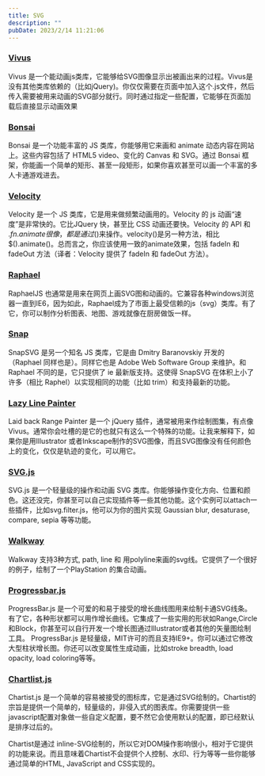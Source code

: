 ```yaml
---
title: SVG
description: ""
pubDate: 2023/2/14 11:21:06
---
```


### [Vivus](http://maxwellito.github.io/vivus/)

Vivus 是一个能动画js类库，它能够给SVG图像显示出被画出来的过程。Vivus是没有其他类库依赖的（比如jQuery)。你仅仅需要在页面中加入这个.js文件，然后传入需要被用来动画的SVG部分就行。同时通过指定一些配置，它能够在页面加载后直接显示动画效果

### [Bonsai](http://bonsaijs.org/)

Bonsai 是一个功能丰富的 JS 类库，你能够用它来画和 animate 动态内容在网站上。这些内容包括了 HTML5 video、变化的 Canvas 和 SVG。通过 Bonsai 框架，你能画一个简单的矩形、甚至一段矩形，如果你喜欢甚至可以画一个丰富的多人卡通游戏进去。

### [Velocity](http://julian.com/research/velocity/)

Velocity 是一个 JS 类库，它是用来做频繁动画用的。Velocity 的 js 动画“速度”是非常快的。它比JQuery 快，甚至比 CSS 动画还要快。Velocity 的 API 和 $.fn.animate 很像，都是通过$()来操作。velocity()是另一种方法，相比 $().animate()。总而言之，你应该使用一致的animate效果，包括 fadeIn 和 fadeOut 方法（译者：Velocity 提供了 fadeIn 和 fadeOut 方法）。

### [Raphael](http://raphaeljs.com/)

RaphaelJS 也通常是用来在网页上画SVG图和动画的。它兼容各种windows浏览器一直到IE6，因为如此，Raphael成为了市面上最受信赖的js（svg）类库。有了它，你可以制作分析图表、地图、游戏就像在厨房做饭一样。

### [Snap](http://snapsvg.io/)

SnapSVG 是另一个知名 JS 类库，它是由 Dmitry Baranovskiy 开发的（Raphael 同样也是）。同样它也是 Adobe Web Software Group 来维护。和 Raphael 不同的是，它只提供了 ie 最新版支持。这使得 SnapSVG 在体积上小了许多（相比 Raphel）以实现相同的功能（比如 trim）和支持最新的功能。

### [Lazy Line Painter](http://lazylinepainter.info/)

Laid back Range Painter 是一个 jQuery 插件，通常被用来作绘制图集，有点像 Vivus。通常你会吐槽的是它的也就只有这么一个特殊的功能。让我来解释下，如果你是用Illustrator 或者Inkscape制作的SVG图像，而且SVG图像没有任何颜色上的变化，仅仅是轨迹的变化，可以用它。

### [SVG.js](http://svgjs.com/)

SVG.js 是一个轻量级的操作和动画 SVG 类库。你能够操作变化方向、位置和颜色。这还没完，你甚至可以自己实现插件等一些其他功能。这个实例可以attach一些插件，比如svg.filter.js，他可以为你的图片实现 Gaussian blur, desaturase, compare, sepia 等等功能。

### [Walkway](https://github.com/ConnorAtherton/walkway)

Walkway 支持3种方式, path, line 和 用polyline来画的svg线。它提供了一个很好的例子，绘制了一个PlayStation 的集合动画。

### [Progressbar.js](http://kimmobrunfeldt.github.io/progressbar.js/)

ProgressBar.js 是一个可爱的和易于接受的增长曲线图用来绘制卡通SVG线条。有了它，各种形状都可以用作增长曲线。它集成了一些实用的形状如Range,Circle和Block，你甚至可以自行开发一个增长图通过Illustrator或者其他的矢量图绘制工具。 ProgressBar.js 是轻量级，MIT许可的而且支持IE9+。你可以通过它修改大型柱状增长图。你还可以改变属性生成动画，比如stroke breadth, load opacity, load coloring等等。

### [Chartlist.js](http://gionkunz.github.io/chartist-js/)

Chartist.js 是一个简单的容易被接受的图标库，它是通过SVG绘制的。Chartist的宗旨是提供一个简单的，轻量级的，非侵入式的图表库。你需要提供一些javascript配置对象做一些自定义配置，要不然它会使用默认的配置，即已经默认是排序过后的。

Chartist是通过 inline-SVG绘制的，所以它对DOM操作影响很小，相对于它提供的功能来说。而且意味着Chartist不会提供个人控制、水印、行为等等一些你能够通过简单的HTML, JavaScript and CSS实现的。